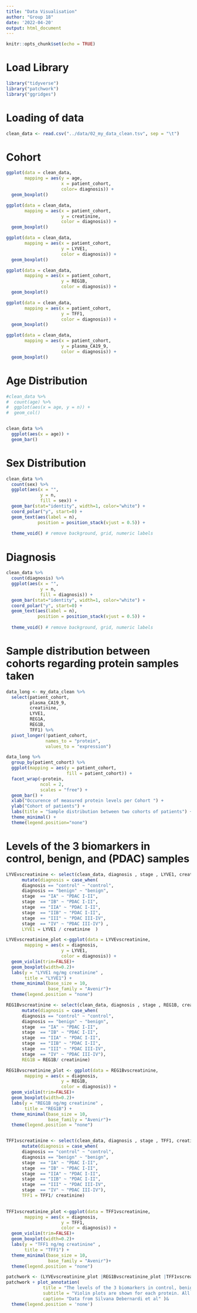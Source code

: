 ```yaml
---
title: "Data Visualisation"
author: "Group 18"
date: '2022-04-20'
output: html_document
---
```


```r
knitr::opts_chunk$set(echo = TRUE)
```

# Load Library
```r
library("tidyverse")
library("patchwork")
library("ggridges")
```

# Loading of data 
```r
clean_data <- read.csv("../data/02_my_data_clean.tsv", sep = "\t")
```

# Cohort
```r
ggplot(data = clean_data, 
       mapping = aes(y = age, 
                     x = patient_cohort, 
                     color= diagnosis)) + 
  geom_boxplot()
```


```r
ggplot(data = clean_data, 
       mapping = aes(x = patient_cohort, 
                     y = creatinine, 
                     color = diagnosis)) + 
  geom_boxplot()
```

```r
ggplot(data = clean_data, 
       mapping = aes(x = patient_cohort, 
                     y = LYVE1, 
                     color = diagnosis)) + 
  geom_boxplot()
```

```r
ggplot(data = clean_data, 
       mapping = aes(x = patient_cohort, 
                     y = REG1B, 
                     color = diagnosis)) + 
  geom_boxplot()
```

```r
ggplot(data = clean_data, 
       mapping = aes(x = patient_cohort, 
                     y = TFF1, 
                     color = diagnosis)) + 
  geom_boxplot()
```

```r
ggplot(data = clean_data, 
       mapping = aes(x = patient_cohort, 
                     y = plasma_CA19_9, 
                     color = diagnosis)) + 
  geom_boxplot()
```

# Age Distribution 
```r
#clean_data %>%
#  count(age) %>%
#  ggplot(aes(x = age, y = n)) +
#  geom_col()


clean_data %>%
  ggplot(aes(x = age)) +
  geom_bar()
```

# Sex Distribution 
```r
clean_data %>% 
  count(sex) %>% 
  ggplot(aes(x = "", 
             y = n, 
             fill = sex)) +
  geom_bar(stat="identity", width=1, color="white") +
  coord_polar("y", start=0) +
  geom_text(aes(label = n),
            position = position_stack(vjust = 0.5)) + 
  
  theme_void() # remove background, grid, numeric labels
```

# Diagnosis
```r
clean_data %>% 
  count(diagnosis) %>% 
  ggplot(aes(x = "", 
             y = n, 
             fill = diagnosis)) +
  geom_bar(stat="identity", width=1, color="white") +
  coord_polar("y", start=0) +
  geom_text(aes(label = n),
            position = position_stack(vjust = 0.5)) + 
  
  theme_void() # remove background, grid, numeric labels
```

# Sample distribution between cohorts regarding protein samples taken
```r
data_long <- my_data_clean %>% 
  select(patient_cohort, 
         plasma_CA19_9, 
         creatinine, 
         LYVE1, 
         REG1A, 
         REG1B, 
         TFF1) %>% 
  pivot_longer(!patient_cohort, 
               names_to = "protein", 
               values_to = "expression")

data_long %>%
  group_by(patient_cohort) %>%
  ggplot(mapping = aes(y = patient_cohort, 
                       fill = patient_cohort)) +
  facet_wrap(~protein, 
             ncol = 2, 
             scales = "free") +
  geom_bar() +
  xlab("Occurence of measured protein levels per Cohort ") +
  ylab("Cohort of patients") +
  labs(title = "Sample distribution between two cohorts of patients") +
  theme_minimal() +
  theme(legend.position="none")
```

#  Levels of the 3 biomarkers in control, benign, and  (PDAC) samples
```r
LYVEvscreatinine <- select(clean_data, diagnosis , stage , LYVE1, creatinine) %>%
      mutate(diagnosis = case_when(
      diagnosis == "control" ~ "control",
      diagnosis == "benign" ~ "benign",
      stage  == "IA" ~ "PDAC I-II",
      stage  == "IB" ~ "PDAC I-II",
      stage  == "IIA" ~ "PDAC I-II",
      stage  == "IIB" ~ "PDAC I-II",
      stage  == "III" ~ "PDAC III-IV",
      stage  == "IV" ~ "PDAC III-IV") , 
      LYVE1 = LYVE1 / creatinine  )

```


```r
LYVEvscreatinine_plot <-ggplot(data = LYVEvscreatinine, 
       mapping = aes(x = diagnosis, 
                     y = LYVE1, 
                     color = diagnosis)) + 
  geom_violin(trim=FALSE)+ 
  geom_boxplot(width=0.2)+
  labs(y = "LYVE1 ng/mg creatinine" , 
       title = "LYVE1") +
  theme_minimal(base_size = 10,
                base_family = "Avenir")+
  theme(legend.position = "none")

```



```r
REG1Bvscreatinine <- select(clean_data, diagnosis , stage , REG1B, creatinine) %>%
      mutate(diagnosis = case_when(
      diagnosis == "control" ~ "control",
      diagnosis == "benign" ~ "benign",
      stage  == "IA" ~ "PDAC I-II",
      stage  == "IB" ~ "PDAC I-II",
      stage  == "IIA" ~ "PDAC I-II",
      stage  == "IIB" ~ "PDAC I-II",
      stage  == "III" ~ "PDAC III-IV",
      stage  == "IV" ~ "PDAC III-IV"), 
      REG1B = REG1B/ creatinine)

```

```r
REG1Bvscreatinine_plot <- ggplot(data = REG1Bvscreatinine, 
       mapping = aes(x = diagnosis, 
                     y = REG1B, 
                     color = diagnosis)) + 
  geom_violin(trim=FALSE)+ 
  geom_boxplot(width=0.2)+
  labs(y = "REG1B ng/mg creatinine" , 
       title = "REG1B") +
  theme_minimal(base_size = 10,
                base_family = "Avenir")+
  theme(legend.position = "none")



```

```r
TFF1vscreatinine <- select(clean_data, diagnosis , stage , TFF1, creatinine) %>%
      mutate(diagnosis = case_when(
      diagnosis == "control" ~ "control",
      diagnosis == "benign" ~ "benign",
      stage  == "IA" ~ "PDAC I-II",
      stage  == "IB" ~ "PDAC I-II",
      stage  == "IIA" ~ "PDAC I-II",
      stage  == "IIB" ~ "PDAC I-II",
      stage  == "III" ~ "PDAC III-IV",
      stage  == "IV" ~ "PDAC III-IV"),
      TFF1 = TFF1/ creatinine)
    
```


```r
TFF1vscreatinine_plot <-ggplot(data = TFF1vscreatinine, 
       mapping = aes(x = diagnosis, 
                     y = TFF1, 
                     color = diagnosis)) + 
  geom_violin(trim=FALSE)+ 
  geom_boxplot(width=0.2)+
  labs(y = "TFF1 ng/mg creatinine" , 
       title = "TFF1") +
  theme_minimal(base_size = 10,
                base_family = "Avenir")+
  theme(legend.position = "none")

```


```r
patchwork <- (LYVEvscreatinine_plot |REG1Bvscreatinine_plot |TFF1vscreatinine_plot )
patchwork + plot_annotation(
              title = "The levels of the 3 biomarkers in control, benign, and pancreatic ductal adenocarcinoma (PDAC) samples. " ,
              subtitle = "Violin plots are shown for each protein. All data were creatinine normalised ",
              caption= "Data from Silvana Debernardi et al" )& 
  theme(legend.position = 'none')
```





